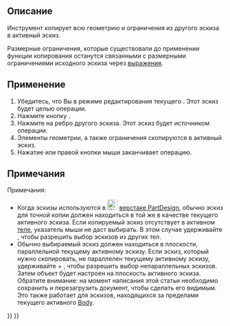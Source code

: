 <languages/>

<div class="mw-translate-fuzzy">
{{Docnav/ru
|[[Sketcher_External/ru|Внешняя геометрия]]
|[[Sketcher_ToggleConstruction/ru|Переключить построительную геометрию]]
|[[Sketcher_Workbench/ru|Верстак "Sketcher"]]
|IconL=Sketcher_External.svg
|IconR=Sketcher_ToggleConstruction.svg
|IconC=Workbench_Sketcher.svg
}}
</div>

<div class="mw-translate-fuzzy">
{{GuiCommand/ru
|Name=Sketcher CarbonCopy
|Name/ru=Структурная Копия
|MenuLocation=Эскиз → Геометрия эскиза → Структурная Копия
|Workbenches=[[Sketcher_Workbench/ru|Sketcher]]
|Version=0.17
}}
</div>

<span id="Description"></span>
==Описание==

<div class="mw-translate-fuzzy">
Инструмент {{Button|[[File:Sketcher_CarbonCopy.svg|16px]] [[Sketcher_CarbonCopy/ru|Структурная Копия]]}} копирует всю геометрию и ограничения из другого эскиза в активный эскиз.
</div>

<div class="mw-translate-fuzzy">
Размерные ограничения, которые существовали до применении функции копирования останутся связанными с размерными ограничениями исходного эскиза через [[expressions/ru|выражения]].
</div>

<span id="Usage"></span>
==Применение==

<div class="mw-translate-fuzzy">
# Убедитесь, что Вы в режиме редактирования текущего {{Button|[[File:Sketcher_NewSketch.svg|16px]] [[Sketcher_NewSketch/ru|Эскиза]]}}. Этот эскиз будет целью операции.
# Нажмите кнопку {{Button|[[File:Sketcher CarbonCopy.svg|16px]] [[Sketcher_CarbonCopy/ru|Структурная Копия]]}}.
# Нажмите на ребро другого эскиза. Этот эскиз будет источником операции.
# Элементы геометрии, а также ограничения cкопируются в активный эскиз.
# Нажатие {{KEY|ESC}} или правой кнопки мыши заканчивает операцию.
</div>

<span id="Notes"></span>
==Примечания==

<div class="mw-translate-fuzzy">
Примечания:
* Когда эскизы используются в [[File:Workbench_PartDesign.svg|24px]] [[PartDesign_Workbench/ru|верстаке PartDesign]], обычно эскиз для точной копии должен находиться в той же {{Button|[[File:PartDesign_Body.svg|16px]] [[PartDesign_Body/ru|теле PartDesign]]}} в качестве текущего активного эскиза. Если копируемый эскиз отсутствует в активном [[PartDesign_Body/ru|теле]], указатель мыши не даст выбирать. В этом случае удерживайте {{KEY|Ctrl}}, чтобы разрешить выбор эскизов из других тел.
* Обычно выбираемый эскиз должен находиться в плоскости, параллельной текущему активному эскизу. Если эскиз, который нужно скопировать, не параллелен текущему активному эскизу, удерживайте {{KEY|Ctrl}} + {{KEY|Alt}}, чтобы разрешить выбор непараллельных эскизов. Затем объект будет настроен на плоскость активного эскиза. Обратите внимание: на момент написания этой статьи необходимо сохранить и перезагрузить документ, чтобы сделать его видимым. Это также работает для эскизов, находящихся за пределами текущего активного [[PartDesign_Body/ru|Body]].
</div>


<div class="mw-translate-fuzzy">
{{Docnav/ru
|[[Sketcher_External/ru|Внешняя геометрия]]
|[[Sketcher_ToggleConstruction/ru|Переключить построительную геометрию]]
|[[Sketcher_Workbench/ru|Верстак "Sketcher"]]
|IconL=Sketcher_External.svg
|IconR=Sketcher_ToggleConstruction.svg
|IconC=Workbench_Sketcher.svg
}}
</div>

{{Sketcher_Tools_navi{{#translation:}}}}
{{Userdocnavi{{#translation:}}}}
